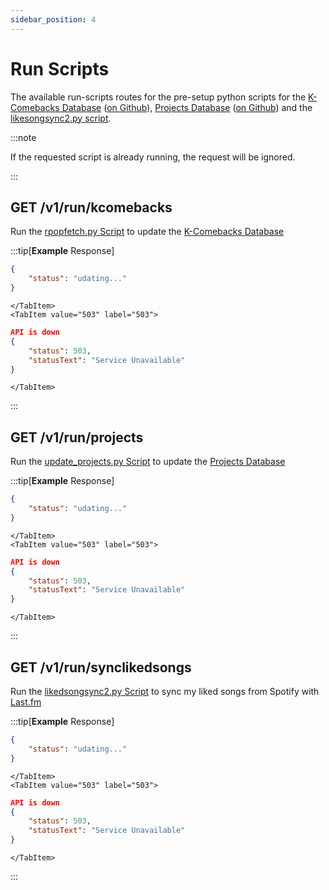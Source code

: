 ```yaml
---
sidebar_position: 4
---
```



# Run Scripts
The available run-scripts routes for the pre-setup python scripts for the [K-Comebacks Database](./k-comebacks-database) ([on Github](https://github.com/JonasunderscoreJones/turbo-octo-potato/blob/main/rpopfetch.py)), [Projects Database](./projects-database) ([on Github](https://github.com/JonasunderscoreJones/turbo-octo-potato/blob/main/update_projects.py)) and the [likesongsync2.py script](https://github.com/JonasunderscoreJones/turbo-octo-potato/blob/main/likedsongsync2.py]). 

:::note

If the requested script is already running, the request will be ignored.

:::

## GET /v1/run/kcomebacks

Run the [rpopfetch.py Script](https://github.com/JonasunderscoreJones/turbo-octo-potato/blob/main/rpopfetch.py) to update the [K-Comebacks Database](./k-comebacks-database)

:::tip[**Example** Response]
<Tabs>
    <TabItem value="200" label="200">
```json
{
    "status": "udating..."
}
```
    </TabItem>
    <TabItem value="503" label="503">
```json
API is down
{
    "status": 503,
    "statusText": "Service Unavailable"
}
```
    </TabItem>
</Tabs>
:::

## GET /v1/run/projects

Run the [update_projects.py Script](https://github.com/JonasunderscoreJones/turbo-octo-potato/blob/main/update_projects.py) to update the [Projects Database](./projects-database)

:::tip[**Example** Response]
<Tabs>
    <TabItem value="200" label="200">
```json
{
    "status": "udating..."
}
```
    </TabItem>
    <TabItem value="503" label="503">
```json
API is down
{
    "status": 503,
    "statusText": "Service Unavailable"
}
```
    </TabItem>
</Tabs>
:::

## GET /v1/run/synclikedsongs

Run the [likedsongsync2.py Script](https://github.com/JonasunderscoreJones/turbo-octo-potato/blob/main/likedsongsync2.py) to sync my liked songs from Spotify with [Last.fm](https://fm.jonasjones.dev)

:::tip[**Example** Response]
<Tabs>
    <TabItem value="200" label="200">
```json
{
    "status": "udating..."
}
```
    </TabItem>
    <TabItem value="503" label="503">
```json
API is down
{
    "status": 503,
    "statusText": "Service Unavailable"
}
```
    </TabItem>
</Tabs>
:::